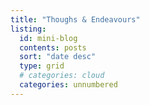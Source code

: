 ```yaml
---
title: "Thoughs & Endeavours"
listing:
  id: mini-blog
  contents: posts
  sort: "date desc"
  type: grid
  # categories: cloud
  categories: unnumbered
---
```


::: {#mini-blog}
:::

